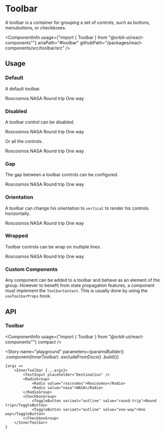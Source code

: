 
<Meta
    title="Components/Toolbar"
    id="toolbar"
/>

# Toolbar

<Tagline>A toolbar is a container for grouping a set of controls, such as buttons, menubuttons, or checkboxes.</Tagline>

<ComponentInfo
    usage={"import { Toolbar } from \"@orbit-ui/react-components\""}
    ariaPath="#toolbar"
    githubPath="/packages/react-components/src/toolbar/src"
/>

## Usage

### Default

A default toolbar.

<Canvas>
    <Story name="default">
        <Toolbar>
            <TextInput placeholder="Destination" />
            <RadioGroup>
                <Radio value="roscosmos">Roscosmos</Radio>
                <Radio value="nasa">NASA</Radio>
            </RadioGroup>
            <CheckboxGroup>
                <ToggleButton variant="outline" value="round-trip">Round trip</ToggleButton>
                <ToggleButton variant="outline" value="one-way">One way</ToggleButton>
            </CheckboxGroup>
        </Toolbar>
    </Story>
</Canvas>

### Disabled

A toolbar control can be disabled.

<Canvas>
    <Story name="disabled control">
        <Toolbar>
            <TextInput placeholder="Destination" />
            <RadioGroup disabled>
                <Radio value="roscosmos">Roscosmos</Radio>
                <Radio value="nasa">NASA</Radio>
            </RadioGroup>
            <CheckboxGroup>
                <ToggleButton variant="outline" value="round-trip">Round trip</ToggleButton>
                <ToggleButton variant="outline" value="one-way">One way</ToggleButton>
            </CheckboxGroup>
        </Toolbar>
    </Story>
</Canvas>

Or all the controls.

<Canvas>
    <Story name="disabled toolbar">
        <Toolbar disabled>
            <TextInput placeholder="Destination" />
            <RadioGroup>
                <Radio value="roscosmos">Roscosmos</Radio>
                <Radio value="nasa">NASA</Radio>
            </RadioGroup>
            <CheckboxGroup>
                <ToggleButton variant="outline" value="round-trip">Round trip</ToggleButton>
                <ToggleButton variant="outline" value="one-way">One way</ToggleButton>
            </CheckboxGroup>
        </Toolbar>
    </Story>
</Canvas>

### Gap

The gap between a toolbar controls can be configured.

<Canvas>
    <Story name="gap">
        <Toolbar gap={9}>
            <TextInput placeholder="Destination" />
            <RadioGroup>
                <Radio value="roscosmos">Roscosmos</Radio>
                <Radio value="nasa">NASA</Radio>
            </RadioGroup>
            <CheckboxGroup>
                <ToggleButton variant="outline" value="round-trip">Round trip</ToggleButton>
                <ToggleButton variant="outline" value="one-way">One way</ToggleButton>
            </CheckboxGroup>
        </Toolbar>
    </Story>
</Canvas>

### Orientation

A toolbar can change his orientation to `vertical` to render his controls horizontally.

<Canvas>
    <Story name="orientation">
        <Toolbar orientation="vertical">
            <TextInput placeholder="Destination" />
            <RadioGroup>
                <Radio value="roscosmos">Roscosmos</Radio>
                <Radio value="nasa">NASA</Radio>
            </RadioGroup>
            <CheckboxGroup>
                <ToggleButton variant="outline" value="round-trip">Round trip</ToggleButton>
                <ToggleButton variant="outline" value="one-way">One way</ToggleButton>
            </CheckboxGroup>
        </Toolbar>
    </Story>
</Canvas>

### Wrapped

Toolbar controls can be wrap on multiple lines.

<Canvas>
    <Story name="wrap">
        <div style={{ width: "700px" }}>
            <Toolbar wrap>
                <TextInput placeholder="Destination" />
                <RadioGroup>
                    <Radio value="roscosmos">Roscosmos</Radio>
                    <Radio value="nasa">NASA</Radio>
                </RadioGroup>
                <CheckboxGroup>
                    <ToggleButton variant="outline" value="round-trip">Round trip</ToggleButton>
                    <ToggleButton variant="outline" value="one-way">One way</ToggleButton>
                </CheckboxGroup>
            </Toolbar>
        </div>
    </Story>
</Canvas>

### Custom Components

Any component can be added to a toolbar and behave as an element of the group. However to benefit from state propagation features, a component must implement the `ToolbarContext`. This is usually done by using the `useToolbarProps` hook.

<FileCanvas filePath="/toolbar/docs/CustomComponent">
    <CustomToolbar />
</FileCanvas>

## API

### Toolbar

<ComponentInfo
    usage={"import { Toolbar } from \"@orbit-ui/react-components\""}
    compact
/>

<ArgsTable of={InnerToolbar} />

<Story
    name="playground"
    parameters={paramsBuilder()
        .component(InnerToolbar)
        .excludeFromDocs()
        .build()}
>
    {args =>
        <InnerToolbar {...args}>
            <TextInput placeholder="Destination" />
            <RadioGroup>
                <Radio value="roscosmos">Roscosmos</Radio>
                <Radio value="nasa">NASA</Radio>
            </RadioGroup>
            <CheckboxGroup>
                <ToggleButton variant="outline" value="round-trip">Round trip</ToggleButton>
                <ToggleButton variant="outline" value="one-way">One way</ToggleButton>
            </CheckboxGroup>
        </InnerToolbar>
    }
</Story>


